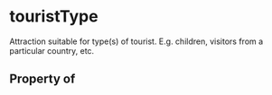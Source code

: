 # touristType

Attraction suitable for type(s) of tourist. E.g. children, visitors from a particular country, etc.

## Property of



